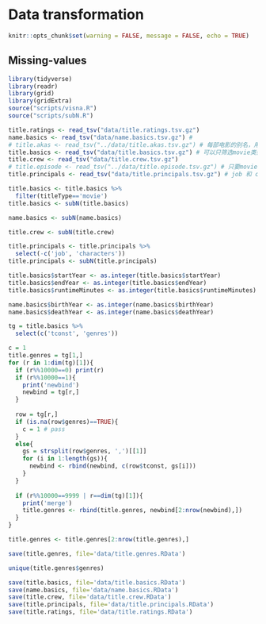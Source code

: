 # Data transformation

```r
knitr::opts_chunk$set(warning = FALSE, message = FALSE, echo = TRUE)
```

## Missing-values

```r
library(tidyverse)
library(readr)
library(grid)
library(gridExtra)
source("scripts/visna.R")
source("scripts/subN.R")
```


```r
title.ratings <- read_tsv("data/title.ratings.tsv.gz")
name.basics <- read_tsv("data/name.basics.tsv.gz") # 
# title.akas <- read_tsv("../data/title.akas.tsv.gz") # 每部电影的别名，用处不大
title.basics <- read_tsv("data/title.basics.tsv.gz") # 可以只筛选movie类型
title.crew <- read_tsv("data/title.crew.tsv.gz")
# title.episode <- read_tsv("../data/title.episode.tsv.gz") # 只要movie，这个是电视剧就不需要了
title.principals <- read_tsv("data/title.principals.tsv.gz") # job 和 characters 可以去掉
```

```r
title.basics <- title.basics %>%
  filter(titleType=='movie')
title.basics <- subN(title.basics)

name.basics <- subN(name.basics)

title.crew <- subN(title.crew)

title.principals <- title.principals %>%
  select(-c('job', 'characters'))
title.principals <- subN(title.principals)
```

```r
title.basics$startYear <- as.integer(title.basics$startYear)
title.basics$endYear <- as.integer(title.basics$endYear)
title.basics$runtimeMinutes <- as.integer(title.basics$runtimeMinutes)

name.basics$birthYear <- as.integer(name.basics$birthYear)
name.basics$deathYear <- as.integer(name.basics$deathYear)
```


```r
tg = title.basics %>%
  select(c('tconst', 'genres'))

c = 1
title.genres = tg[1,]
for (r in 1:dim(tg)[1]){
  if (r%%10000==0) print(r)
  if (r%%10000==1){
    print('newbind')
    newbind = tg[r,]
  }
  
  row = tg[r,]
  if (is.na(row$genres)==TRUE){
    c = 1 # pass
  }
  else{
    gs = strsplit(row$genres, ',')[[1]]
    for (i in 1:length(gs)){
      newbind <- rbind(newbind, c(row$tconst, gs[i]))
    }
  }
  
  if (r%%10000==9999 | r==dim(tg)[1]){
    print('merge')
    title.genres <- rbind(title.genres, newbind[2:nrow(newbind),])
  }
}

title.genres <- title.genres[2:nrow(title.genres),]

save(title.genres, file='data/title.genres.RData')
```


```r
unique(title.genres$genres)
```



```r
save(title.basics, file='data/title.basics.RData')
save(name.basics, file='data/name.basics.RData')
save(title.crew, file='data/title.crew.RData')
save(title.principals, file='data/title.principals.RData')
save(title.ratings, file='data/title.ratings.RData')
```
